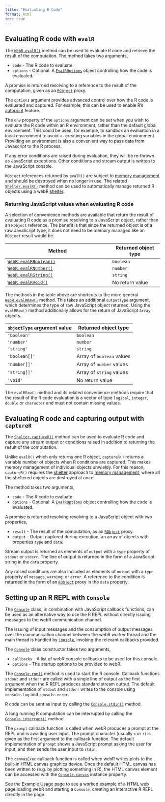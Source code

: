 ```yaml
---
title: "Evaluating R Code"
format: html
toc: true
---
```


## Evaluating R code with `evalR`

The [`WebR.evalR()`](api/js/classes/WebR.WebR.md#evalr) method can be used to
evaluate R code and retrieve the result of the computation. The method takes two
arguments,

-   `code` - The R code to evaluate.
-   `options` - Optional: A
    [`EvalROptions`](api/js/interfaces/WebRChan.EvalROptions.md) object
    controlling how the code is evaluated.

A promise is returned resolving to a reference to the result of the computation,
given as an [`RObject`](api/js/modules/RMain.md#robject) proxy.

The `options` argument provides advanced control over how the R code is
evaluated and captured. For example, this can be used to enable R's
[autoprint](https://cran.r-project.org/doc/manuals/r-release/R-ints.html#Autoprinting)
feature.

The `env` property of the `options` argument can be set when you wish
to evaluate the R code within an R environment, rather than the default global
environment. This could be used, for example, to sandbox an evaluation in a
local environment to avoid `<-` creating variables in the global environment.
Providing an environment is also a convenient way to pass data from Javascript
to the R process.

If any error conditions are raised during evaluation, they will be re-thrown as
JavaScript exceptions. Other conditions and stream output is written to the
JavaScript console.

`RObject` references returned by `evalR()` are subject to [memory
management](objects.qmd#memory-management) and should be destroyed when no
longer in use. The related
[`Shelter.evalR()`](api/js/classes/WebR.Shelter.md#evalr) method can be used to
automatically manage returned R objects using a webR
[shelter](objects.qmd#shelter).

### Returning JavaScript values when evaluating R code

A selection of convenience methods are available that return the result of
evaluating R code as a promise resolving to a JavaScript object, rather than
an `RObject` reference. The benefit is that since the returned object is of a
raw JavaScript type, it does not need to be memory managed like an `RObject`
result would be.

| Method                                                            | Returned object type |
|-----------------------------------------------------|--------------------------|
| [`WebR.evalRBoolean()`](api/js/classes/WebR.WebR.md#evalrboolean) | `boolean`            |
| [`WebR.evalRNumber()`](api/js/classes/WebR.WebR.md#evalrnumber)   | `number`             |
| [`WebR.evalRString()`](api/js/classes/WebR.WebR.md#evalrstring)   | `string`             |
| [`WebR.evalRVoid()`](api/js/classes/WebR.WebR.md#evalrvoid)       | No return value      |

The methods in the table above are shortcuts to the more general
[`WebR.evalRRaw()`](api/js/classes/WebR.WebR.md#evalrraw) method. This takes an
additional `outputType` argument, which determines the type of raw JavaScript
object returned. Using the `evalRRaw()` method additionally allows for the
return of JavaScript `Array` objects.

| `objectType` argument value    | Returned object type |
|--------------------------------|----------------------|
| `'boolean'`   | `boolean` |
| `'number'`    | `number`  |
| `'string'`    | `string`  |
| `'boolean[]'` | Array of `boolean` values     |
| `'number[]'`  | Array of `number` values      |
| `'string[]'`  | Array of `string` values      |
| `'void'`      | No return value |

::: callout-warning
The `evalRRaw()` method and its related convenience methods require that the
result of the R code evaluation is a vector of type `logical`, `integer`,
`double` or `character` and must not contain missing values.
:::

## Evaluating R code and capturing output with `captureR`

The [`Shelter.captureR()`](api/js/classes/WebR.Shelter.md#capturer) method can
be used to evaluate R code and capture any stream output or conditions raised in
addition to returning the result of the computation.

Unlike `evalR()` which only returns one R object, `captureR()` returns a
variable number of objects when R conditions are captured. This makes memory
management of individual objects unwieldy. For this reason, `captureR()`
requires the [shelter](objects.qmd#shelter) approach to
[memory management](objects.qmd#memory-management), where all the sheltered
objects are destroyed at once.

The method takes two arguments,

-   `code` - The R code to evaluate
-   `options` - Optional: A
    [`EvalROptions`](api/js/interfaces/WebRChan.EvalROptions.md) object
    controlling how the code is evaluated.

A promise is returned resolving resolving to a JavaScript object with two
properties,

-   `result` - The result of the computation, as an
    [`RObject`](api/js/modules/RMain.md#robject) proxy.
-   `output` - Output captured during execution, an array of objects with
    properties `type` and `data`.

Stream output is returned as elements of `output` with a `type` property of
`stdout` or `stderr`. The line of output is returned in the form of a JavaScript
string in the `data` property.

Any raised conditions are also included as elements of `output` with a `type`
property of `message`, `warning`, or `error`. A reference to the condition is
returned in the form of an [`RObject`](api/js/modules/RMain.md#robject) proxy in
the `data` property.

## Setting up an R REPL with `Console` {#console}

The [`Console`](api/js/classes/WebR.Console.md) class, in combination with
JavaScript callback functions, can be used as an alternative way to use the R
REPL without directly issuing messages to the webR communication channel.

The issuing of input messages and the consumption of output messages over the
communication channel between the webR worker thread and the main thread is
handled by [`Console`](api/js/classes/WebR.Console.md), invoking the relevant
callbacks provided.

The [`Console`](api/js/classes/WebR.Console.md) class constructor takes two
arguments,

-   `callbacks` - A list of webR console callbacks to be used for this console.
-   `options` - The startup options to be provided to webR.

The [`Console.run()`](api/js/classes/WebR.Console.md#run) method is used to
start the R console. Callback functions `stdout` and `stderr` are called with a
single line of output as the first argument when the R REPL produces standard
stream output. The default implementation of `stdout` and `stderr` writes to the
console using `console.log` and `console.error`.

R code can be sent as input by calling the
[`Console.stdin()`](api/js/classes/WebR.Console.md#stdin) method.

A long running R computation can be interrupted by calling the
[`Console.interrupt()`](api/js/classes/WebR.Console.md#interrupt) method.

The `prompt` callback function is called when webR produces a prompt at the REPL
and is awaiting user input. The prompt character (usually `>` or `+`) is given
as the first argument to the callback function. The default implementation of
`prompt` shows a JavaScript prompt asking the user for input, and then sends the
user input to `stdin`.

The `canvasExec` callback function is called when webR writes plots to the
built-in HTML canvas graphics device. Once the default HTML canvas has been
written to (e.g. by plotting something in R), the HTML canvas element can be
accessed with the [`Console.canvas`](api/js/classes/WebR.Console.html#canvas)
instance property.

See the [Example Usage](examples.qmd) page to see a worked example of a HTML web
page loading webR and starting a `Console`, creating an interactive R REPL
directly in the page.
